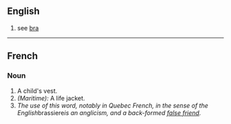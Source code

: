 ==English==
#see [[bra]]

----

==French==

===Noun===
#A child's vest.
#''(Maritime):'' A life jacket.
#''The use of this word, notably in Quebec French, in the sense of the English ''brassiere'' is an anglicism, and a back-formed [[false friend]].''